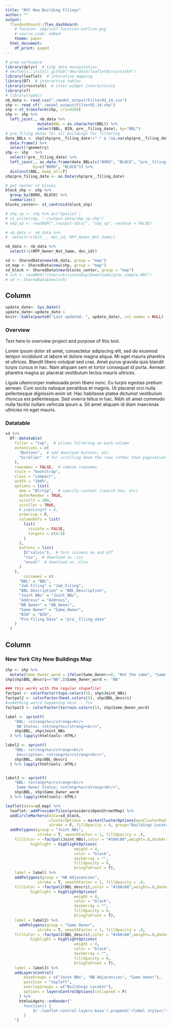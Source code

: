 ```yaml
---
title: "NYC New Building Filings"
author: ""
output:
  flexdashboard::flex_dashboard:
    # favicon: img/ios7-location-outline.png
    # source_code: embed
    theme: paper
  html_document:
    df_print: paged
---
```


```r
# prep workspace
library(dplyr)  # tidy data manipulation
# devtools::install_github("dmurdoch/leaflet@crosstalk4")
library(leaflet)  # interative mapping
library(DT)  # interactive tables
library(crosstalk)  # inter-widget interactivity
library(sf)
# library(rgdal)
nb_data <- read.csv("./model_output/Filter02_14.csv")
shp <- read_sf("./model_output/Filter02_14.shp")
shp <-st_transform(shp, crs=4269)
shp <- shp %>%
  left_join(., nb_data %>% 
              mutate(BBL = as.character(BBL)) %>%
              select(BBL, BIN, pre__filing_date), by="BBL")
# pre_filing dates for all buildings for filtering 
date_BBLs <- shp[shp$pre__filing_date!="-" & !is.na(shp$pre__filing_date),] %>%
  data.frame() %>%
  select(!geometry)
shp <- shp   %>%
  select(!pre__filing_date) %>%
  left_join(., as.data.frame(date_BBLs[c("BORO", "BLOCK", "pre__filing_date")]), 
            by=c("BORO", "BLOCK")) %>%
  distinct(BBL,.keep_all=T)
shp$pre_filing_date <- as.Date(shp$pre__filing_date)

# get center of blocks
block_shp <- shp %>%
  group_by(BORO, BLOCK) %>%
  summarize() 
blocks_center<- st_centroid(block_shp)

# shp_sp <- shp %>% as('Spatial')
# st_write(shp, "./output-data/shp_sp.shp")
# shp_sp <- readOGR("./output-data/", "shp_sp", verbose = FALSE)

# nb_data <- nb_data %>%
#  select(!c(bin__, doc_id, RPP_Owner_Not_Same))

nb_data <- nb_data %>%
  select(!c(RPP_Owner_Not_Same, doc_id))

sd <- SharedData$new(nb_data, group = "map")
sd_map <- SharedData$new(shp, group = "map")
sd_block <- SharedData$new(blocks_center, group = "map")
# sch <- readRDS("/Users/kristenakey/Downloads/gias_sample.RDS")
# sd <- SharedData$new(sch)
```


<!-- Main {data-icon="ion-stats-bars"} -->
<!-- =====================================   -->


Column {data-width=400}
-------------------------------------

```r
update_date<- Sys.Date()
update_date<-update_date-1
knitr::kable(paste0("Last updated: ", update_date), col.names = NULL)
```

### Overview

Text here to overview project and purpose of this tool.

Lorem ipsum dolor sit amet, consectetur adipiscing elit, sed do eiusmod tempor incididunt ut labore et dolore magna aliqua. Mi eget mauris pharetra et ultrices. Blandit libero volutpat sed cras. Amet purus gravida quis blandit turpis cursus in hac. Nam aliquam sem et tortor consequat id porta. Aenean pharetra magna ac placerat vestibulum lectus mauris ultrices. 

Ligula ullamcorper malesuada proin libero nunc. Eu turpis egestas pretium aenean. Cum sociis natoque penatibus et magnis. Ut placerat orci nulla pellentesque dignissim enim sit. Hac habitasse platea dictumst vestibulum rhoncus est pellentesque. Sed viverra tellus in hac. Nibh sit amet commodo nulla facilisi nullam vehicula ipsum a. Sit amet aliquam id diam maecenas ultricies mi eget mauris.


### Datatable
    
```r
sd %>%
  DT::datatable(
    filter = "top",  # allows filtering on each column
    extensions = c(
      "Buttons",  # add download buttons, etc
      "Scroller"  # for scrolling down the rows rather than pagination
    ),
    rownames = FALSE,  # remove rownames
    style = "bootstrap",
    class = "compact",
    width = "100%",
    options = list(
      dom = "Blrtip",  # specify content (search box, etc)
      deferRender = TRUE,
      scrollY = 300,
      scroller = TRUE,
      # pageLength = 8,
      ordering = F,
      columnDefs = list(
        list(
          visible = FALSE,
          targets = c(4:8)
        )
      ),
      buttons = list(
        I("colvis"),  # turn columns on and off
        "csv",  # download as .csv
        "excel"  # download as .xlsx
      )
    ),
        colnames = c(
      "BBL" = "BBL",
      "Job Filing" = "Job_Filing",
      "BBL Description" = "BBL_Description",
      "Joint NBs" = "Joint_NBs",
      "Address" = "Address",
      "NB Owner" = "NB_Owner",
      "Same Owner" = "Same_Owner",
      "BIN" = "BIN",
      "Pre-filing Date" = "pre__filing_date"
    )
  )
```



Column {data-width=600}
-------------------------------------
   
    
### New York City New Buildings Map
```r
shp <- shp %>%
  mutate(Same_Owner_word = ifelse(Same_Owner==0, "Not the same", "Same owner")) 
shp[shp$BBL_descri=="NB",]$Same_Owner_word <- "NB"

### this works with the regular shapefile!
factpal <- colorFactor(topo.colors(5), shp$Joint_NBs)
factpal2 <- colorFactor(heat.colors(5), shp$BBL_descri)
#something weird happening here -- fix
factpal3 <- colorFactor(terrain.colors(5), shp$Same_Owner_word)

label <- sprintf(
    "BBL: <strong>%s</strong><br/>
     NB Status: <strong>%s</strong><br/>",
    shp$BBL, shp$Joint_NBs
  ) %>% lapply(htmltools::HTML)

label2 <- sprintf(
    "BBL: <strong>%s</strong><br/>
     Description: <strong>%s</strong><br/>",
    shp$BBL, shp$BBL_descri
  ) %>% lapply(htmltools::HTML)


label3 <- sprintf(
    "BBL: <strong>%s</strong><br/>
     Same Owner Status: <strong>%s</strong><br/>",
    shp$BBL, shp$Same_Owner_word
  ) %>% lapply(htmltools::HTML)

```


```r
leaflet(data=sd_map) %>%
  leaflet::addProviderTiles(providers$OpenStreetMap) %>%
  addCircleMarkers(data=sd_block,
                   clusterOptions = markerClusterOptions(maxClusterRadius = 75),
                   stroke = F, fillOpacity = 0, group="Buildings Locator") %>%
  addPolygons(group = "Joint NBs",
              stroke = T, smoothFactor = 1, fillOpacity = .8,
    fillColor = ~factpal(Joint_NBs),color = "#100c08",weight=.8,dashArray = "",
           highlight = highlightOptions(
                              weight = 4,
                              color = "black",
                              dashArray = "",
                              fillOpacity = 6,
                              bringToFront = T),
    label = label) %>%
    addPolygons(group = "NB Adjacencies",
              stroke = T, smoothFactor = 1, fillOpacity = .8,
    fillColor = ~factpal2(BBL_descri),color = "#100c08",weight=.8,dashArray = "",
           highlight = highlightOptions(
                              weight = 4,
                              color = "black",
                              dashArray = "",
                              fillOpacity = 6,
                              bringToFront = T),
    label = label2) %>%
      addPolygons(group = "Same Owner",
              stroke = T, smoothFactor = 1, fillOpacity = .8,
    fillColor = ~factpal3(BBL_descri),color = "#100c08",weight=.8,dashArray = "",
           highlight = highlightOptions(
                              weight = 4,
                              color = "black",
                              dashArray = "",
                              fillOpacity = 6,
                              bringToFront = T),
    label = label3) %>%
    addLayersControl(
        baseGroups = c("Joint NBs", "NB Adjacencies", "Same Owner"),
        position = "topleft",
        overlayGroups = c("Buildings Locator"),
        options = layersControlOptions(collapsed = F)
      ) %>%
      htmlwidgets::onRender("
        function() {
            $('.leaflet-control-layers-base').prepend('<label style=\"text-align:center\">Map Variable</label>');
        }
    ") 

```


